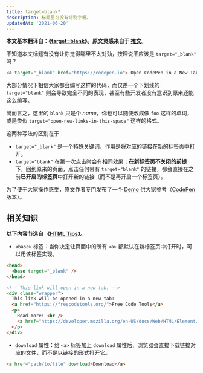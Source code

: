 ```yaml
---
title: target=blank?
description: 标题里可没有错别字喔。
updatedAt: '2021-06-20'
---
```


**本文基本翻译自：《[target=blank]》。原文灵感来自于 [推文]**。

不知道本文标题有没有让你觉得哪里不太对劲，按理说不应该是 `target="_blank"` 吗？

```html
<a target="_blank" href="https://codepen.io"> Open CodePen in a New Tab </a>
```

大部分情况下相信大家都会编写这样的代码，而仅差一个下划线的 `target="blank"` 则会导致完全不同的表现，甚至有些开发者没有意识到原来还能这么编写。

简而言之，这里的 `blank` 只是个 _name_，你也可以随便改成像 `foo` 这样的单词，或是类似 `target="open-new-links-in-this-space"` 这样的格式。

这两种写法的区别在于：

- `target="_blank"` 是一个特殊关键词，作用是将对应的链接在新的标签页中打开。
- `target="blank"` 在第一次点击时会有相同效果；**在新标签页不关闭的前提下**，回到原来的页面，点击任何带有 `target="blank"` 的链接，都会直接在之前**已开启的标签页**中打开新的链接（而不是再开启一个标签页）。

为了便于大家操作感受，原文作者专门发布了一个 [Demo] 供大家参考（[CodePen] 版本）。

## 相关知识

**以下内容节选自 《[HTML Tips]》。**

- `<base>` 标签：当你决定让页面中的所有 `<a>` 都默认在新标签页中打开时，可以用该标签实现。

```html
<head>
  <base target="_blank" />
</head>

<!-- This link will open in a new tab. -->
<div class="wrapper">
  This link will be opened in a new tab:
  <a href="https://freecodetools.org/">Free Code Tools</a>
  <p>
    Read more: <br />
    <a href="https://developer.mozilla.org/en-US/docs/Web/HTML/Element/base">MDN Documentation</a>
  </p>
</div>
```

- `download` 属性：给 `<a>` 标签加上 `download` 属性后，浏览器会直接下载链接对应的文件，而不是以链接的形式打开它。

```html
<a href="path/to/file" download>Download</a>
```

[推文]: https://twitter.com/charuk_/status/1399410146376224769
[codepen]: https://codepen.io/chriscoyier/project/editor/XppnEQ#
[demo]: https://000626464.deployed.codepen.website/
[html tips]: https://markodenic.com/html-tips/
[target=blank]: https://css-tricks.com/targetblank/
